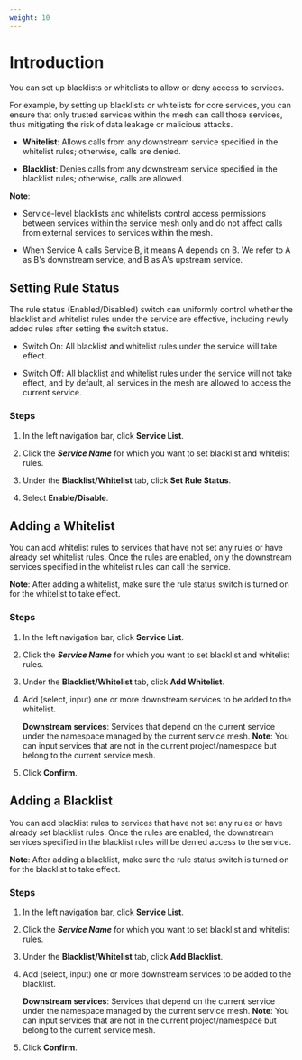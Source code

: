 ```yaml
---
weight: 10
---
```




# Introduction

You can set up blacklists or whitelists to allow or deny access to services.

For example, by setting up blacklists or whitelists for core services, you can ensure that only trusted services within the mesh can call those services, thus mitigating the risk of data leakage or malicious attacks.

* **Whitelist**: Allows calls from any downstream service specified in the whitelist rules; otherwise, calls are denied.

* **Blacklist**: Denies calls from any downstream service specified in the blacklist rules; otherwise, calls are allowed.

**Note**:

* Service-level blacklists and whitelists control access permissions between services within the service mesh only and do not affect calls from external services to services within the mesh.

* When Service A calls Service B, it means A depends on B. We refer to A as B's downstream service, and B as A's upstream service.

## Setting Rule Status

The rule status (Enabled/Disabled) switch can uniformly control whether the blacklist and whitelist rules under the service are effective, including newly added rules after setting the switch status.

* Switch On: All blacklist and whitelist rules under the service will take effect.

* Switch Off: All blacklist and whitelist rules under the service will not take effect, and by default, all services in the mesh are allowed to access the current service.

### Steps

1. In the left navigation bar, click **Service List**.

2. Click the ***Service Name*** for which you want to set blacklist and whitelist rules.

3. Under the **Blacklist/Whitelist** tab, click **Set Rule Status**.

4. Select **Enable/Disable**.

## Adding a Whitelist

You can add whitelist rules to services that have not set any rules or have already set whitelist rules. Once the rules are enabled, only the downstream services specified in the whitelist rules can call the service.

**Note**: After adding a whitelist, make sure the rule status switch is turned on for the whitelist to take effect.

### Steps

1. In the left navigation bar, click **Service List**.

2. Click the ***Service Name*** for which you want to set blacklist and whitelist rules.

3. Under the **Blacklist/Whitelist** tab, click **Add Whitelist**.

4. Add (select, input) one or more downstream services to be added to the whitelist.

    **Downstream services**: Services that depend on the current service under the namespace managed by the current service mesh.
    **Note**: You can input services that are not in the current project/namespace but belong to the current service mesh.

5. Click **Confirm**.

## Adding a Blacklist

You can add blacklist rules to services that have not set any rules or have already set blacklist rules. Once the rules are enabled, the downstream services specified in the blacklist rules will be denied access to the service.

**Note**: After adding a blacklist, make sure the rule status switch is turned on for the blacklist to take effect.

### Steps

1. In the left navigation bar, click **Service List**.

2. Click the ***Service Name*** for which you want to set blacklist and whitelist rules.

3. Under the **Blacklist/Whitelist** tab, click **Add Blacklist**.

4. Add (select, input) one or more downstream services to be added to the blacklist.

    **Downstream services**: Services that depend on the current service under the namespace managed by the current service mesh.
    **Note**: You can input services that are not in the current project/namespace but belong to the current service mesh.

5. Click **Confirm**.
